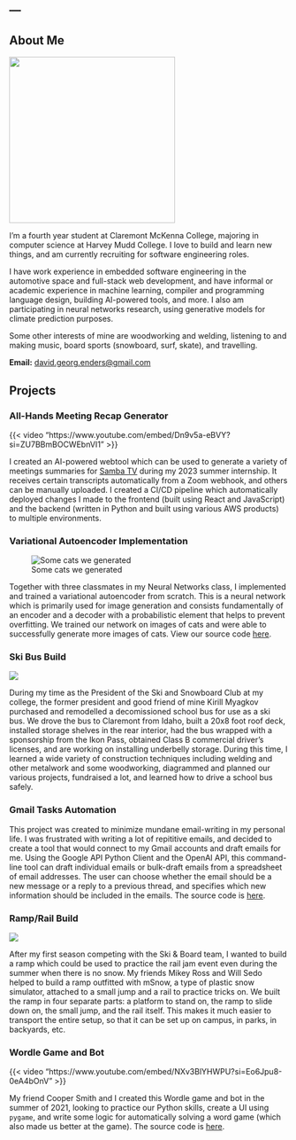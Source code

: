 ---
---

## About Me

![](media/headshot.jpg){fig-align="left" width="300"}

I'm a fourth year student at Claremont McKenna College, majoring in computer science at Harvey Mudd College. I love to build and learn new things, and am currently recruiting for software engineering roles. 

I have work experience in embedded software engineering in the automotive space and full-stack web development, and have informal or academic experience in machine learning, compiler and programming language design, building AI-powered tools, and more. I also am participating in neural networks research, using generative models for climate prediction purposes.

Some other interests of mine are woodworking and welding, listening to and making music, board sports (snowboard, surf, skate), and travelling. 

**Email:** [david.georg.enders@gmail.com](david.georg.enders@gmail.com)

## Projects

### All-Hands Meeting Recap Generator
{{< video "https://www.youtube.com/embed/Dn9v5a-eBVY?si=ZU7BBmBOCWEbnVI1" >}}

I created an AI-powered webtool which can be used to generate a variety of meetings summaries for [Samba TV](https://www.samba.tv/) during my 2023 summer internship. It receives certain transcripts automatically from a Zoom webhook, and others can be manually uploaded. I created a CI/CD pipeline which automatically deployed changes I made to the frontend (built using React and JavaScript) and the backend (written in Python and built using various AWS products) to multiple environments.

### Variational Autoencoder Implementation

![Some cats we generated](media/cats.png){fig-align="left" fig-alt="A diagram of cats that were generated using a variational autoencoder"}

Together with three classmates in my Neural Networks class, I implemented and trained a variational autoencoder from scratch. This is a neural network which is primarily used for image generation and consists fundamentally of an encoder and a decoder with a probabilistic element that helps to prevent overfitting. We trained our network on images of cats and were able to successfully generate more images of cats. View our source code [here](https://github.com/davidenders11/vae-project).

### Ski Bus Build

![](media/bussin.png){fig-alt="A collage of photos of the process of converting an old school bus to a ski bus."}

During my time as the President of the Ski and Snowboard Club at my college, the former president and good friend of mine Kirill Myagkov purchased and remodelled a decomissioned school bus for use as a ski bus. We drove the bus to Claremont from Idaho, built a 20x8 foot roof deck, installed storage shelves in the rear interior, had the bus wrapped with a sponsorship from the Ikon Pass, obtained Class B commercial driver's licenses, and are working on installing underbelly storage. During this time, I learned a wide variety of construction techniques including welding and other metalwork and some woodworking, diagrammed and planned our various projects, fundraised a lot, and learned how to drive a school bus safely.

### Gmail Tasks Automation

This project was created to minimize mundane email-writing in my personal life. I was frustrated with writing a lot of repititive emails, and decided to create a tool that would connect to my Gmail accounts and draft emails for me. Using the Google API Python Client and the OpenAI API, this command-line tool can draft individual emails or bulk-draft emails from a spreadsheet of email addresses. The user can choose whether the email should be a new message or a reply to a previous thread, and specifies which new information should be included in the emails. The source code is [here](https://github.com/davidenders11/gmail-automation).

### Ramp/Rail Build

![](media/ramp.png){fig-alt="A ramp for dryland ski and snowboard practice without snow"}


After my first season competing with the Ski & Board team, I wanted to build a ramp which could be used to practice the rail jam event even during the summer when there is no snow. My friends Mikey Ross and Will Sedo helped to build a ramp outfitted with mSnow, a type of plastic snow simulator, attached to a small jump and a rail to practice tricks on. We built the ramp in four separate parts: a platform to stand on, the ramp to slide down on, the small jump, and the rail itself. This makes it much easier to transport the entire setup, so that it can be set up on campus, in parks, in backyards, etc.

### Wordle Game and Bot 

{{< video "https://www.youtube.com/embed/NXv3BlYHWPU?si=Eo6Jpu8-0eA4bOnV" >}} 

My friend Cooper Smith and I created this Wordle game and bot in the summer of 2021, looking to practice our Python skills, create a UI using `pygame`, and write some logic for automatically solving a word game (which also made us better at the game). The source code is [here](https://github.com/davidenders11/wordle-bot).